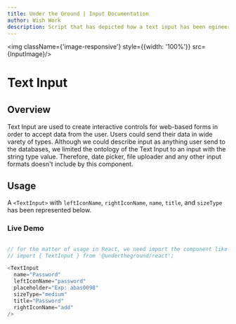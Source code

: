 ```yaml
---
title: Under the Ground | Input Documentation
author: Wish Work
description: Script that has depicted how a text input has been egineered in the best possible way
---
```





<style>
    {`
    div{
  text-align: justify;
    }
.link {
    text-decoration: none;
    color: ${colors.pink[3]}
    }
.link:hover {
    color: ${colors.pink[6]}
}    
@media (max-width:790px){
    .image-responsive {
        display: none
    }
    .main-container {
        margin-left: 0.5rem !important;
        margin-right: 0.5rem !important;
        padding-top: 5rem
    }
}
    `}
</style>


<img className={'image-responsive'} style={{width: '100%'}} src={InputImage}/>

<div className={'main-container'} style={{marginLeft: '12rem', marginRight: "6rem"}}>

# Text Input 

######

## Overview 

Text Input are used to create interactive controls for web-based forms in order to accept data from the user. Users could send their data in 
wide varety of types. Although we could describe input as anything user send to the databases, we limited the ontology of the Text Input to an input with the string type value.
Therefore, date picker, file uploader and any other input formats doesn't include by this component.  

## Usage

A `<TextInput>` with `leftIconName`, `rightIconName`, `name`, `title`, and `sizeType` has been represented below.

### Live Demo 

```js

// for the matter of usage in React, we need import the component like below:
// import { TextInput } from '@undertheground/react';

<TextInput
  name="Password"
  leftIconName="password"
  placeholder="Exp: abas0098"
  sizeType="medium"
  title="Password"
  rightIconName="add"
/>


```

</div>